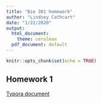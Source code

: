 ```yaml
---
title: "Bio 381 homework"
author: "Lindsey Cathcart"
date: "1/22/2020"
output:
  html_document:
    theme: cerulean
  pdf_document: default
---
```


```r
knitr::opts_chunk$set(echo = TRUE)
```

## Homework 1
[Typora document](typora testing.html)


